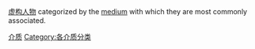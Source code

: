 {{Commons category|Fictional characters by medium}}
[[虚构人物|虚构人物]] categorized by the [[Mass_media|medium]] with which they are most commonly associated.

{{Parent category}}
[[Category:虛構角色|介质]]
[[Category:各介质分类|Category:各介质分类]]